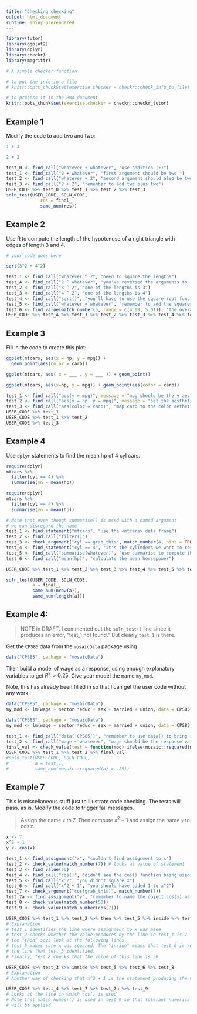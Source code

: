 ```yaml
---
title: "Checking checking"
output: html_document
runtime: shiny_prerendered
---
```


```r
library(tutor)
library(ggplot2)
library(dplyr)
library(checkr)
library(magrittr)

# A simple checker function

# to put the info in a file
# knitr::opts_chunk$set(exercise.checker = checkr::check_info_to_file)

# to process it in the Rmd document
knitr::opts_chunk$set(exercise.checker = checkr::checkr_tutor)
```

## Example 1

Modify the code to add two and two:

```r
1 + 3
```

```r
2 + 2
```

```r
test_0 <- find_call("whatever + whatever", "use addition (+)")
test_1 <- find_call("2 + whatever", "first argument should be two ")
test_2 <- find_call("whatever + 2", "second argument should also be two")
test_3 <- find_call("2 + 2", "remember to add two plus two")
USER_CODE %>% test_0 %>% test_1 %>% test_2 %>% test_3
soln_test(USER_CODE, SOLN_CODE,
             res = final_,
             same_num(res))
```

## Example 2

Use R to compute the length of the hypotenuse of a right triangle with edges of length 3 and 4.

```r
# your code goes here
```

```r
sqrt(3^2 + 4^2)
```

```r
test_1 <- find_call("whatever ^ 2", "need to square the lengths")
test_A <- find_call("2 ^ whatever", "you've reversed the arguments to '^'", mistake = TRUE)
test_2 <- find_call("3 ^ 2", "one of the lengths is 3")
test_3 <- find_call("4 ^ 2", "one of the lengths is 4")
test_4 <- find_call("sqrt()", "you'll have to use the square-root function to get the length.")
test_5 <- find_call("whatever + whatever", "remember to add the squares")
test_6 <- find_value(match_number(5, range = c(4.99, 5.01)), "the overall result should be 5.")
USER_CODE %>% test_A %>% test_1 %>% test_2 %>% test_3 %>% test_4 %>% test_5 %>% test_6

```

## Example 3

Fill in the code to create this plot:

```r
ggplot(mtcars, aes(x = hp, y = mpg)) + 
  geom_point(aes(color = carb))
```

```r
ggplot(mtcars, aes( x = ___ , y = ___ )) + geom_point()
```

```r
ggplot(mtcars, aes(x=hp, y = mpg)) + geom_point(aes(color = carb))
```

```r
test_1 <- find_call("aes(y = mpg)", message = "mpg should be the y aesthetic")
test_2 <- find_call("aes(x = hp, y = mpg)", message = "set the aesthetics via aes() to put the right variable on each axis.")
test_3 <- find_call("aes(color = carb)", "map carb to the color aethetic")
USER_CODE %>% test_1
USER_CODE %>% test_1 %>% test_2
USER_CODE %>% test_3
```

## Example 4

Use `dplyr` statements to find the mean hp of 4 cyl cars.

```r
require(dplyr)
mtcars %>%
  filter(cyl == 4) %>%
  summarise(mn = mean(hp))
```

```r
require(dplyr)
mtcars %>%
  filter(cyl == 4) %>%
  summarise(mn = mean(hp))
```

```r
# Note that even though summarise() is used with a named argument
# we can disregard the name
test_1 <- find_statement("mtcars", "use the <mtcars> data frame")
test_2 <- find_call("filter()")
test_3 <- check_argument("cyl == grab_this", match_number(4, hint = TRUE))
test_4 <- find_statement("cyl == 4", "it's the cylinders we want to restrict to 4")
test_5 <- find_call("summarise(whatever)", "use summarise to compute the mean")
test_6 <- find_call("mean(hp)", "calculate the mean horsepower")

USER_CODE %>% test_1 %>% test_2 %>% test_3 %>% test_4 %>% test_5 %>% test_6

soln_test(USER_CODE, SOLN_CODE,
          a = final_,
          same_num(nrow(a)),
          same_num(length(a)))


```

## Example 4: 

> NOTE in DRAFT. I commented out the `soln_test()` line since it produces an error, "test_1 not found." But clearly `test_1` is there.  

Get the `CPS85` data from the `mosaicData` package using 
```r
data("CPS85", package = "mosaicData")
```

Then build a model of wage as a response, using enough explanatory variables to get $R^2 > 0.25$.
Give your model the name `my_mod`.

Note, this has already been filled in so that I can get the user code without any work.
```r
data("CPS85", package = "mosaicData")
my_mod <- lm(wage ~ sector *educ + sex + married + union, data = CPS85)
```

```r
data("CPS85", package = "mosaicData")
my_mod <- lm(wage ~ sector *educ + sex + married + union, data = CPS85)
```

```r
test_1 <- find_call("data('CPS85')", "remember to use data() to bring in the data." )
test_2 <- find_call("wage ~ whatever", "wage should be the response variable")
final_val <- check_value(test = function(mod) ifelse(mosaic::rsquared(mod) > .25, "", "not good enough"), message = "your R^2 is not good enough. Try some new explanatory terms.")
USER_CODE %>% test_1 %>% test_2 %>% final_val
#soln_test(USER_CODE, SOLN_CODE,
#          a = test_1,
#          same_num(mosaic::rsquared(a) > .25))
```

## Example 7

This is miscellaneous stuff just to illustrate code checking.  The tests will pass, as is. Modify the code to trigger fail messages.

> Assign the name `x` to 7. Then compute $x^2 + 1$ and assign the name `y` to $\cos x$.

```r
x <- 7
x^2 + 1
y <- cos(x)
```

```r
test_1 <- find_assignment("x", "couldn't find assignment to x")
test_2 <- check_value(match_number(7)) # looks at value of statement
test_3 <- find_value(50)
test_4 <- find_call("cos()", "didn't see the cos() function being used")
test_5 <- find_call("x^2", "you didn't square x")
test_6 <- find_call("x^2 + 1", "you should have added 1 to x^2")
test_7 <- check_argument("cos(grab_this)", match_number(7))
test_7a <- find_assignment("y", "remember to name the object cos(x) as y")
test_8 <- check_value(match_number(50))
test_9 <- check_value(match_number(cos(7)))

USER_CODE %>% test_1 %>% test_2 %>% then %>% test_5 %>% inside %>% test_6 %>% test_8
# Explanation
# test_1 identifies the line where assignment to x was made
# test_2 checks whether the value produced by the line in test_1 is 7
# the "then" says look at the following lines
# test_5 makes sure x was squared. The "inside" means that test_6 is restricted to 
# the line that test_5 identified. 
# Finally, test_8 checks that the value of this line is 50

USER_CODE %>% test_3 %>% inside %>% test_5 %>% test_6 %>% test_8
# Explanation
# Another way of checking that x^2 + 1 is the statement producing the value 50

USER_CODE %>% test_4 %>% test_7 %>% test_7a %>% test_9
# Looks at the line in which cos() is used
# Note that match_number() is used in test_9 so that tolerant numerical comparison 
# will be applied
```


